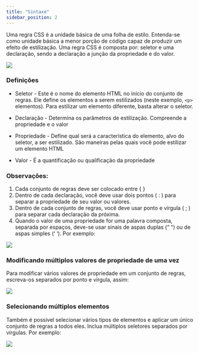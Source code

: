 ```yaml
---
title: "Sintaxe"
sidebar_position: 2
---
```


Uma regra CSS é a unidade básica de uma folha de estilo. Entenda-se como unidade básica a menor porção de código capaz de produzir um efeito de estilização. Uma regra CSS é composta por: seletor e uma declaração, sendo a declaração a junção da propriedade e do valor.

![](./assets/image23.png)

### Definições

- Seletor - Este é o nome do elemento HTML no início do conjunto de regras. Ele define os elementos a serem estilizados (neste exemplo, `<p>` elementos). Para estilizar um elemento diferente, basta alterar o seletor.
- Declaração - Determina os parâmetros de estilização. Compreende a propriedade e o valor
- Propriedade - Define qual será a característica do elemento, alvo do seletor, a ser estilizado. São maneiras pelas quais você pode estilizar um elemento HTML

- Valor - É a quantificação ou qualificação da propriedade

### Observações:

1. Cada conjunto de regras deve ser colocado entre { }
2. Dentro de cada declaração, você deve usar dois pontos ( : ) para separar a propriedade de seu valor ou valores.
3. Dentro de cada conjunto de regras, você deve usar ponto e vírgula ( ; ) para separar cada declaração da próxima.
4. Quando o valor de uma propriedade for uma palavra composta, separada por espaços, deve-se usar sinais de aspas duplas (“ “) ou de aspas simples (‘ ‘). Por exemplo:

![](./assets/image9.png)

### Modificando múltiplos valores de propriedade de uma vez

Para modificar vários valores de propriedade em um conjunto de regras, escreva-os separados por ponto e vírgula, assim:

![](./assets/image14.png)

### Selecionando múltiplos elementos

Também é possível selecionar vários tipos de elementos e aplicar um único conjunto de regras a todos eles. Inclua múltiplos seletores separados por vírgulas. Por exemplo:

![](./assets/image46.png)

